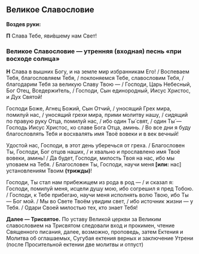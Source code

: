 
<span id="slavoslovie" />

## Великое Славословие

**Воздев руки:**

**П** Слава Тебе, яви́вшему нам Свет!

### Великое Славословие — утренняя (входная) песнь «при восходе солнца»

**Н** Слава в вышних Богу, и на земле мир избранникам Его! / Воспеваем Тебя, благословляем Тебя, / поклоняемся Тебе, славословим Тебя, / благодарим Тебя за великую Славу Твою — / Господи, Царь Небесный, Бог Отец, Вседержи́тель, / Господи, Сын единородный, Иисус Христос, и Дух Святой!

Господи Боже, Агнец Божий, Сын Отчий, / уносящий Грех мира, помилуй нас, / уносящий грехи мира, прими молитву нашу, / сидящий по правую руку Отца, помилуй нас, / ибо один Ты́ свят, / один Ты́ — Господь Иисус Христос, ко славе Бога Отца, аминь. / Во все дни я буду благословлять Тебя и восхвалять имя Твоё вовеки и в век вечный!

Удостой нас, Господи, в этот день уберечься от греха. / Благословен Ты, Господи, Бог отцов наших, / и хвально и прославлено имя Твоё вовеки, аминь! / Да будет, Господи, милость Твоя на нас, ибо мы уповаем на Тебя. / Благословен Ты, Господи, научи меня **[или:** нас<R>]</R> установлениям Твоим **(трижды)**!

Господи, Ты стал нам прибежищем из рода в род — / и сказал я: Господи, помилуй меня, исцели душу мою, ибо согрешил я пред Тобою. / Господи, к Тебе прибегаю, научи меня исполнять волю Твою, ибо Ты — Бог мой. / Мы во Свете Твоём увидим свет, / ибо источник жизни — у Тебя. / Одари Своей милостью тех, кто знает Тебя!

**Далее — Трисвятое.** <Tooltip>По уставу Великой церкви за Великим славословием на Трисвятом следовали вход и прокимен, чтение Священного писания, далее, возможно, проповедь, затем Ектения и Молитва об оглашаемых, Сугубая ектения верных и заключение Утрени (после Просительной ектении две молитвы и отпуст)</Tooltip>
